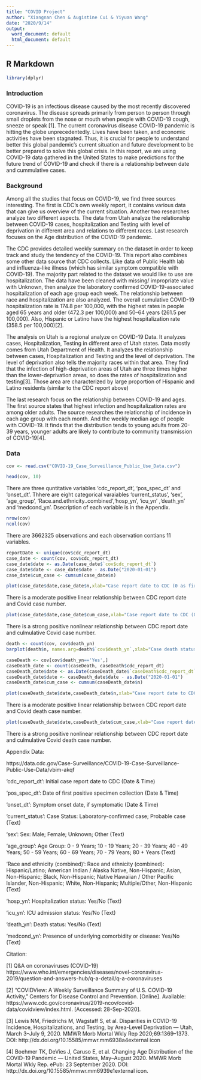 ```yaml
---
title: "COVID Project"
author: "Xiangnan Chen & Augistine Cui & Yiyuan Wang"
date: "2020/9/14"
output:
  word_document: default
  html_document: default
---
```


## R Markdown

```r
library(dplyr)
```

### Introduction 

COVID-19 is an infectious disease caused by the most recently discovered coronavirus. The disease spreads primarily from person to person through small droplets from the nose or mouth when people with COVID-19 cough, sneeze or speak [1]. The current coronavirus disease COVID-19 pandemic is hitting the globe unprecedentedly. Lives have been taken, and economic activities have been stagnated. Thus, it is crucial for people to understand better this global pandemic's current situation and future development to be better prepared to solve this global crisis. In this report, we are using COVID-19 data gathered in the United States to make predictions for the future trend of COVID-19 and check if there is a relationship between date and cummulative cases. 

### Background 

Among all the studies that focus on COVID-19, we find three sources interesting. The first is CDC’s own weekly report, it contains various data that can give us overview of the current situation. Another two researches analyze two different aspects. The data from Utah analyze the relationship between COVID-19 cases, hospitalization and Testing with level of deprivation in different area and relations to different races. Last research focuses on the Age distribution of the COVID-19 pandemic. 

The CDC provides detailed weekly summary on the dataset in order to keep track and study the tendency of the COVID-19. This report also combines some other data source that CDC collects. Like data of Public Health lab and influenza-like illness (which has similar symptom compatible with COVID-19). The majority part related to the dataset we would like to use are hospitalization. The data have been cleaned with missing/ impropriate value with Unknown, then analyze the laboratory confirmed COVID-19-associated hospitalization of each age group each week. The relationship between race and hospitalization are also analyzed. The overall cumulative COVID-19 hospitalization rate is 174.8 per 100,000, with the highest rates in people aged 65 years and older (472.3 per 100,000) and 50–64 years (261.5 per 100,000). Also, Hispanic or Latino have the highest hospitalization rate (358.5 per 100,000)[2].  

The analysis on Utah is a regional analyze on COVID-19 Data. It analyzes cases, Hospitalization, Testing in different area of Utah states. Data mostly comes from Utah Department of Health. It analyzes the relationship between cases, Hospitalization and Testing and the level of deprivation. The level of deprivation also tells the majority races within that area. They find that the infection of high-deprivation areas of Utah are three times higher than the lower-deprivation areas, so does the rates of hospitalization and testing[3]. Those area are characterized by large proportion of Hispanic and Latino residents (similar to the CDC report above) 

The last research focus on the relationship between COVID-19 and ages. The first source states that highest infection and hospitalization rates are among older adults. The source researches the relationship of incidence in each age group with each month. And the weekly median age of people with COVID-19. It finds that the distribution tends to young adults from 20-39 years, younger adults are likely to contribute to community transmission of COVID-19[4]. 

### Data

```r
cov <- read.csv("COVID-19_Case_Surveillance_Public_Use_Data.csv")
```


```r
head(cov, 10)
```

There are three quntitative variables 'cdc_report_dt', 'pos_spec_dt' and 'onset_dt'. Thhere are eight categorical varaiables 'current_status', 'sex', 'age_group', 'Race.and.ethnicity..combined','hosp_yn', 'icu_yn' ,'death_yn' and 'medcond_yn'. Dsecription of each variable is in the Appendix.


```r
nrow(cov)
ncol(cov)
```

There are 3662325 observations and each observation contians 11 variables.

```r
reportDate <- unique(cov$cdc_report_dt)
case_date <- count(cov, cov$cdc_report_dt)
case_date$date <- as.Date(case_date$`cov$cdc_report_dt`)
case_date$date <- case_date$date - as.Date("2020-01-01")
case_date$cum_case <- cumsum(case_date$n)
```

```r
plot(case_date$date,case_date$n,xlab="Case report date to CDC (0 as first date 2020-01-01)",ylab="Covid case number",main="  Covid case number and CDC report date")
```

There is a moderate positive linear relationship between CDC report date and Covid case number.

```r
plot(case_date$date,case_date$cum_case,xlab="Case report date to CDC (0 as first date 2020-01-01)",ylab="culmulative Covid case number", main=" Culmulative Covid case number and CDC report date")
```

There is a strong positive nonlinear relationship between CDC report date and culmulative Covid case number.


```r
death <- count(cov, cov$death_yn)
barplot(death$n, names.arg=death$`cov$death_yn`,xlab="Case death status", ylab="Count of number",main="Number of Covid cases and death status")
```

```r
caseDeath <- cov[cov$death_yn=='Yes',]
caseDeath_date <- count(caseDeath, caseDeath$cdc_report_dt)
caseDeath_date$date <- as.Date(caseDeath_date$`caseDeath$cdc_report_dt`)
caseDeath_date$date <- caseDeath_date$date - as.Date("2020-01-01")
caseDeath_date$cum_case <- cumsum(caseDeath_date$n)
```

```r
plot(caseDeath_date$date,caseDeath_date$n,xlab="Case report date to CDC (0 as first date 2020-01-01)",ylab="Covid death case", main=" Covid death case number and CDC report date")
```

There is a moderate positive linear relationship between CDC report date and Covid death case number.


```r
plot(caseDeath_date$date,caseDeath_date$cum_case,xlab="Case report date to CDC (0 as first date 2020-01-01)",ylab="culmulative Covid death case", main=" Culmulative Covid death case and CDC report date")
```

There is a strong positive nonlinear relationship between CDC report date and culmulative Covid death case number.






Appendix Data:

https://data.cdc.gov/Case-Surveillance/COVID-19-Case-Surveillance-Public-Use-Data/vbim-akqf

'cdc_report_dt':	Initial case report date to CDC (Date & Time)

'pos_spec_dt': Date of first positive specimen collection (Date & Time)

'onset_dt': Symptom onset date, if symptomatic (Date & Time)

'current_status': Case Status: Laboratory-confirmed case; Probable case (Text)

'sex': Sex: Male; Female; Unknown; Other (Text)

'age_group': Age Group: 0 - 9 Years; 10 - 19 Years; 20 - 39 Years; 40 - 49 Years; 50 - 59 Years; 60 - 69 Years; 70 - 79 Years; 
80 + Years (Text)

'Race and ethnicity (combined)': Race and ethnicity (combined): Hispanic/Latino; American Indian / Alaska Native, Non-Hispanic; Asian, Non-Hispanic; Black, Non-Hispanic; Native Hawaiian / Other Pacific Islander, Non-Hispanic; White, Non-Hispanic; Multiple/Other, Non-Hispanic (Text)

'hosp_yn': Hospitalization status: Yes/No (Text)

'icu_yn': ICU admission status: Yes/No (Text)

'death_yn': Death status: Yes/No (Text)

'medcond_yn': Presence of underlying comorbidity or disease: Yes/No (Text) 

Citation:

[1] Q&A on coronaviruses (COVID-19) https://www.who.int/emergencies/diseases/novel-coronavirus-2019/question-and-answers-hub/q-a-detail/q-a-coronaviruses 

[2] “COVIDView: A Weekly Surveillance Summary of U.S. COVID-19 Activity,” Centers for Disease Control and Prevention. [Online]. Available: https://www.cdc.gov/coronavirus/2019-ncov/covid-data/covidview/index.html. [Accessed: 28-Sep-2020].  

[3] Lewis NM, Friedrichs M, Wagstaff S, et al. Disparities in COVID-19 Incidence, Hospitalizations, and Testing, by Area-Level Deprivation — Utah, March 3–July 9, 2020. MMWR Morb Mortal Wkly Rep 2020;69:1369–1373. DOI: http://dx.doi.org/10.15585/mmwr.mm6938a4external icon 

[4] Boehmer TK, DeVies J, Caruso E, et al. Changing Age Distribution of the COVID-19 Pandemic — United States, May–August 2020. MMWR Morb Mortal Wkly Rep. ePub: 23 September 2020. DOI: http://dx.doi.org/10.15585/mmwr.mm6939e1external icon. 


